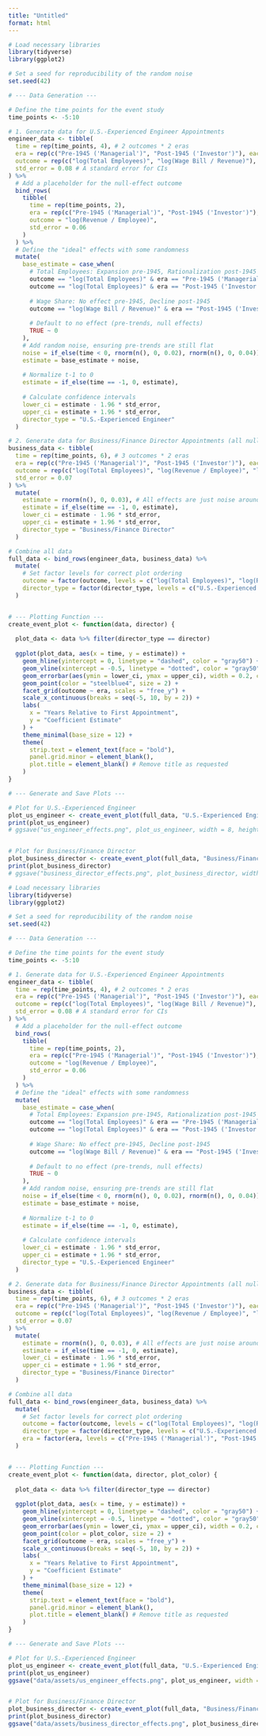 ```yaml
---
title: "Untitled"
format: html
---
```



```r

# Load necessary libraries
library(tidyverse)
library(ggplot2)

# Set a seed for reproducibility of the random noise
set.seed(42)

# --- Data Generation ---

# Define the time points for the event study
time_points <- -5:10

# 1. Generate data for U.S.-Experienced Engineer Appointments
engineer_data <- tibble(
  time = rep(time_points, 4), # 2 outcomes * 2 eras
  era = rep(c("Pre-1945 ('Managerial')", "Post-1945 ('Investor')"), each = length(time_points), times = 2),
  outcome = rep(c("log(Total Employees)", "log(Wage Bill / Revenue)"), each = length(time_points) * 2),
  std_error = 0.08 # A standard error for CIs
) %>%
  # Add a placeholder for the null-effect outcome
  bind_rows(
    tibble(
      time = rep(time_points, 2),
      era = rep(c("Pre-1945 ('Managerial')", "Post-1945 ('Investor')"), each = length(time_points)),
      outcome = "log(Revenue / Employee)",
      std_error = 0.06
    )
  ) %>%
  # Define the "ideal" effects with some randomness
  mutate(
    base_estimate = case_when(
      # Total Employees: Expansion pre-1945, Rationalization post-1945
      outcome == "log(Total Employees)" & era == "Pre-1945 ('Managerial')" & time >= 0 ~ 0.03 * time,
      outcome == "log(Total Employees)" & era == "Post-1945 ('Investor')" & time >= 0 ~ -0.02 * time,
      
      # Wage Share: No effect pre-1945, Decline post-1945
      outcome == "log(Wage Bill / Revenue)" & era == "Post-1945 ('Investor')" & time >= 0 ~ -0.025 * time,
      
      # Default to no effect (pre-trends, null effects)
      TRUE ~ 0
    ),
    # Add random noise, ensuring pre-trends are still flat
    noise = if_else(time < 0, rnorm(n(), 0, 0.02), rnorm(n(), 0, 0.04)),
    estimate = base_estimate + noise,
    
    # Normalize t-1 to 0
    estimate = if_else(time == -1, 0, estimate),
    
    # Calculate confidence intervals
    lower_ci = estimate - 1.96 * std_error,
    upper_ci = estimate + 1.96 * std_error,
    director_type = "U.S.-Experienced Engineer"
  )

# 2. Generate data for Business/Finance Director Appointments (all null effects)
business_data <- tibble(
  time = rep(time_points, 6), # 3 outcomes * 2 eras
  era = rep(c("Pre-1945 ('Managerial')", "Post-1945 ('Investor')"), each = length(time_points), times = 3),
  outcome = rep(c("log(Total Employees)", "log(Revenue / Employee)", "log(Wage Bill / Revenue)"), each = length(time_points) * 2),
  std_error = 0.07
) %>%
  mutate(
    estimate = rnorm(n(), 0, 0.03), # All effects are just noise around zero
    estimate = if_else(time == -1, 0, estimate),
    lower_ci = estimate - 1.96 * std_error,
    upper_ci = estimate + 1.96 * std_error,
    director_type = "Business/Finance Director"
  )

# Combine all data
full_data <- bind_rows(engineer_data, business_data) %>%
  mutate(
    # Set factor levels for correct plot ordering
    outcome = factor(outcome, levels = c("log(Total Employees)", "log(Revenue / Employee)", "log(Wage Bill / Revenue)")),
    director_type = factor(director_type, levels = c("U.S.-Experienced Engineer", "Business/Finance Director"))
  )


# --- Plotting Function ---
create_event_plot <- function(data, director) {
  
  plot_data <- data %>% filter(director_type == director)
  
  ggplot(plot_data, aes(x = time, y = estimate)) +
    geom_hline(yintercept = 0, linetype = "dashed", color = "gray50") +
    geom_vline(xintercept = -0.5, linetype = "dotted", color = "gray50") +
    geom_errorbar(aes(ymin = lower_ci, ymax = upper_ci), width = 0.2, color = "steelblue4") +
    geom_point(color = "steelblue4", size = 2) +
    facet_grid(outcome ~ era, scales = "free_y") +
    scale_x_continuous(breaks = seq(-5, 10, by = 2)) +
    labs(
      x = "Years Relative to First Appointment",
      y = "Coefficient Estimate"
    ) +
    theme_minimal(base_size = 12) +
    theme(
      strip.text = element_text(face = "bold"),
      panel.grid.minor = element_blank(),
      plot.title = element_blank() # Remove title as requested
    )
}

# --- Generate and Save Plots ---

# Plot for U.S.-Experienced Engineer
plot_us_engineer <- create_event_plot(full_data, "U.S.-Experienced Engineer")
print(plot_us_engineer)
# ggsave("us_engineer_effects.png", plot_us_engineer, width = 8, height = 9)


# Plot for Business/Finance Director
plot_business_director <- create_event_plot(full_data, "Business/Finance Director")
print(plot_business_director)
# ggsave("business_director_effects.png", plot_business_director, width = 8, height = 9)

```



```r

# Load necessary libraries
library(tidyverse)
library(ggplot2)

# Set a seed for reproducibility of the random noise
set.seed(42)

# --- Data Generation ---

# Define the time points for the event study
time_points <- -5:10

# 1. Generate data for U.S.-Experienced Engineer Appointments
engineer_data <- tibble(
  time = rep(time_points, 4), # 2 outcomes * 2 eras
  era = rep(c("Pre-1945 ('Managerial')", "Post-1945 ('Investor')"), each = length(time_points), times = 2),
  outcome = rep(c("log(Total Employees)", "log(Wage Bill / Revenue)"), each = length(time_points) * 2),
  std_error = 0.08 # A standard error for CIs
) %>%
  # Add a placeholder for the null-effect outcome
  bind_rows(
    tibble(
      time = rep(time_points, 2),
      era = rep(c("Pre-1945 ('Managerial')", "Post-1945 ('Investor')"), each = length(time_points)),
      outcome = "log(Revenue / Employee)",
      std_error = 0.06
    )
  ) %>%
  # Define the "ideal" effects with some randomness
  mutate(
    base_estimate = case_when(
      # Total Employees: Expansion pre-1945, Rationalization post-1945
      outcome == "log(Total Employees)" & era == "Pre-1945 ('Managerial')" & time >= 0 ~ 0.03 * time,
      outcome == "log(Total Employees)" & era == "Post-1945 ('Investor')" & time >= 0 ~ -0.02 * time,
      
      # Wage Share: No effect pre-1945, Decline post-1945
      outcome == "log(Wage Bill / Revenue)" & era == "Post-1945 ('Investor')" & time >= 0 ~ -0.025 * time,
      
      # Default to no effect (pre-trends, null effects)
      TRUE ~ 0
    ),
    # Add random noise, ensuring pre-trends are still flat
    noise = if_else(time < 0, rnorm(n(), 0, 0.02), rnorm(n(), 0, 0.04)),
    estimate = base_estimate + noise,
    
    # Normalize t-1 to 0
    estimate = if_else(time == -1, 0, estimate),
    
    # Calculate confidence intervals
    lower_ci = estimate - 1.96 * std_error,
    upper_ci = estimate + 1.96 * std_error,
    director_type = "U.S.-Experienced Engineer"
  )

# 2. Generate data for Business/Finance Director Appointments (all null effects)
business_data <- tibble(
  time = rep(time_points, 6), # 3 outcomes * 2 eras
  era = rep(c("Pre-1945 ('Managerial')", "Post-1945 ('Investor')"), each = length(time_points), times = 3),
  outcome = rep(c("log(Total Employees)", "log(Revenue / Employee)", "log(Wage Bill / Revenue)"), each = length(time_points) * 2),
  std_error = 0.07
) %>%
  mutate(
    estimate = rnorm(n(), 0, 0.03), # All effects are just noise around zero
    estimate = if_else(time == -1, 0, estimate),
    lower_ci = estimate - 1.96 * std_error,
    upper_ci = estimate + 1.96 * std_error,
    director_type = "Business/Finance Director"
  )

# Combine all data
full_data <- bind_rows(engineer_data, business_data) %>%
  mutate(
    # Set factor levels for correct plot ordering
    outcome = factor(outcome, levels = c("log(Total Employees)", "log(Revenue / Employee)", "log(Wage Bill / Revenue)")),
    director_type = factor(director_type, levels = c("U.S.-Experienced Engineer", "Business/Finance Director")),
    era = factor(era, levels = c("Pre-1945 ('Managerial')", "Post-1945 ('Investor')")) # Set order for facets
  )


# --- Plotting Function ---
create_event_plot <- function(data, director, plot_color) {
  
  plot_data <- data %>% filter(director_type == director)
  
  ggplot(plot_data, aes(x = time, y = estimate)) +
    geom_hline(yintercept = 0, linetype = "dashed", color = "gray50") +
    geom_vline(xintercept = -0.5, linetype = "dotted", color = "gray50") +
    geom_errorbar(aes(ymin = lower_ci, ymax = upper_ci), width = 0.2, color = plot_color) +
    geom_point(color = plot_color, size = 2) +
    facet_grid(outcome ~ era, scales = "free_y") +
    scale_x_continuous(breaks = seq(-5, 10, by = 2)) +
    labs(
      x = "Years Relative to First Appointment",
      y = "Coefficient Estimate"
    ) +
    theme_minimal(base_size = 12) +
    theme(
      strip.text = element_text(face = "bold"),
      panel.grid.minor = element_blank(),
      plot.title = element_blank() # Remove title as requested
    )
}

# --- Generate and Save Plots ---

# Plot for U.S.-Experienced Engineer
plot_us_engineer <- create_event_plot(full_data, "U.S.-Experienced Engineer", "steelblue4")
print(plot_us_engineer)
ggsave("data/assets/us_engineer_effects.png", plot_us_engineer, width = 8, height = 9)


# Plot for Business/Finance Director
plot_business_director <- create_event_plot(full_data, "Business/Finance Director", "darkorange3")
print(plot_business_director)
ggsave("data/assets/business_director_effects.png", plot_business_director, width = 8, height = 9)

```